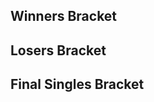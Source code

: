 {{DISPLAYTITLE:UFSmash: ''Melee'' Singles Bracket}}{{SetGame|melee}}
{{tabs static
|name1=Overview
|link1=UFSmash/1/Melee
|name2=Singles Pools
|link2=UFSmash/1/Melee/Singles Pools
|name3=Singles Bracket
|link3=UFSmash/1/Melee/Singles Bracket
|name4=Doubles Bracket
|link4=UFSmash/1/Melee/Doubles Bracket
|This=3
}}
==Winners Bracket==
{{8DEWBracketA
<!-- Quarterfinals -->
|r1m1p1=Godzrage |r1m1p1flag=br |r1m1p1score=0
|r1m1p2=Izzi |r1m1p2flag=br |r1m1p2score=2
|r1m1win=2

|r1m2p1=Bobesco |r1m2p1flag=br |r1m2p1score=1
|r1m2p2=Far! |r1m2p2flag=mx |r1m2p2score=2
|r1m2win=2

|r1m3p1=Aisengobay |r1m3p1flag=br |r1m3p1score=2
|r1m3p2=Walk |r1m3p2flag=br |r1m3p2score=0
|r1m3win=1

|r1m4p1=Quip |r1m4p1flag=br |r1m4p1score=0
|r1m4p2=Roche |r1m4p2flag=cl |r1m4p2score=2
|r1m4win=2

<!-- SEMIFINALS -->
|r2m1p1=Izzi |r2m1p1flag=br |r2m1p1score=1
|r2m1p2=Far! |r2m1p2flag=mx |r2m1p2score=3
|r2m1win=2

|r2m2p1=Aisengobay |r2m2p1flag=br |r2m2p1score=3
|r2m2p2=Roche |r2m2p2flag=cl |r2m2p2score=1
|r2m2win=1
}}
==Losers Bracket==
{{16DELBracketSmwA
|tourneylink=UFSmash/1/Melee
|tourneyname=UFSmash
|l1placement=13-16
|l2placement=9-12
|l3placement=7-8
|l4placement=5-6

<!-- Round 1 -->
|l1m1p1=dede |l1m1p1flag=br |l1m1p1score=0
|l1m1p2=Slug~ |l1m1p2flag=br |l1m1p2score=2
|l1m1win=2

|l1m2p1=CaioNintendo |l1m2p1flag=br |l1m2p1score=2
|l1m2p2=Red Hairdo |l1m2p2flag=br |l1m2p2score=1 
|l1m2win=1

|l1m3p1=Leso |l1m3p1flag=br |l1m3p1score=2
|l1m3p2=McS33 |l1m3p2flag=br |l1m3p2score=0
|l1m3win=1

|l1m4p1=Afro |l1m4p1flag=br |l1m4p1score=2
|l1m4p2=CronoNes |l1m4p2flag=cl |l1m4p2score=0 
|l1m4win=1

<!-- Round 2 -->
|l2m1p1=Bobesco |l2m1p1flag=br |l2m1p1score=2
|l2m1p2=Slug~ |l2m1p2flag=br |l2m1p2score=1
|l2m1win=1

|l2m2p1=Godzrage |l2m2p1flag=br |l2m2p1score=2
|l2m2p2=CaioNintendo |l2m2p2flag=br |l2m2p2score=1
|l2m2win=1

|l2m3p1=Quip |l2m3p1flag=br |l2m3p1score=0
|l2m3p2=Leso |l2m3p2flag=br |l2m3p2score=2
|l2m3win=2

|l2m4p1=Walk |l2m4p1flag=br |l2m4p1score=2
|l2m4p2=Afro |l2m4p2flag=br |l2m4p2score=0
|l2m4win=1

<!-- Round 3 -->
|l3m1p1=Bobesco |l3m1p1flag=br |l3m1p1score=2
|l3m1p2=Godzrage |l3m1p2flag=br |l3m1p2score=0
|l3m1win=1

|l3m2p1=Leso |l3m2p1flag=br |l3m2p1score=2
|l3m2p2=Walk |l3m2p2flag=br |l3m2p2score=1
|l3m2win=1

<!-- Round 4 -->
|l4m1p1=Roche |l4m1p1flag=cl |l4m1p1score=1
|l4m1p2=Bobesco |l4m1p2flag=br |l4m1p2score=3
|l4m1win=2

|l4m2p1=Izzi |l4m2p1flag=br |l4m2p1score=3
|l4m2p2=Leso |l4m2p2flag=br |l4m2p2score=0
|l4m2win=1
}}
<onlyinclude>
==Final Singles Bracket==
{{DEFinalSmwBracket
|tourneylink=UFSmash/1/Melee
|tourneyname=UFSmash
|l1placement=4
|r2placement=3
|r3loserplacement=2
|r3winnerplacement=1
|export_score=true

<!-- FROM WINNERS -->
|r1m1p1=Far! |r1m1p1flag=mx |r1m1p1score=0
|r1m1p2=Aisengobay |r1m1p2flag=br |r1m1p2score=3
|r1m1win=2

<!-- FROM LOSERS -->
|l1m1p1=Bobesco |l1m1p1flag=br |l1m1p1score=3
|l1m1p2=Izzi |l1m1p2flag=br |l1m1p2score=1
|l1m1win=1

<!-- LOSERS FINALS -->
|r2m1p1=Far! |r2m1p1flag=mx |r2m1p1score=3
|r2m1p2=Bobesco |r2m1p2flag=br |r2m1p2score=2
|r2m1win=1

<!-- GRAND FINALS -->
|r3m1p1=Aisengobay |r3m1p1flag=br |r3m1p1score=3 |r3m2p1score=
|r3m1p2=Far! |r3m1p2flag=mx |r3m1p2score=2 |r3m2p2score=
|r3m1win=1
}}
</onlyinclude>
